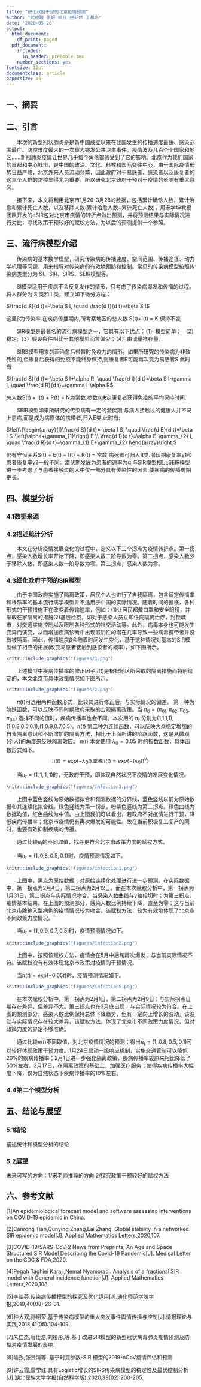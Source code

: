 ```yaml
---
title: "细化政府干预的北京疫情预测"
author: "武碧璇 张妍 祁凡 屈亚然 丁晨东"
date: '2020-05-28'
output:
  html_document:
    df_print: paged
  pdf_document:
    includes:
      in_header: preamble.tex
    number_sections: yes
fontsize: 12pt
documentclass: article
papersize: a5
---
```

## 一、摘要



## 二、引言

&emsp;&emsp;本次的新型冠状肺炎是是新中国成立以来在我国发生的传播速度最快、感染范围最广、防控难度最大的一次重大突发公共卫生事件，疫情波及几百个个国家和地区……新冠肺炎疫情让世界几乎每个角落都感受到了它的影响。北京作为我们国家的首都和中心城市，是中国的政治、文化、科教和国际交往中心，由于国际疫情形势日益严峻，北京外来人员流动频繁，因此政府对于易感者、感染者以及康复者的这三个人群的防控显得尤为重要，所以研究北京政府干预对于疫情的影响有重大意义。

&emsp;&emsp;接下来，本文将利用北京市1月20-3月26的数据，包括累计确诊人数，累计治愈和累计死亡人数，以及移除人数(累计治愈人数+累计死亡人数)，用宋学坤教授团队开发的eSIR包对北京市疫情的转折点做出预测，并将预测结果与实际情况进行对比，寻找政策干预较好的赋权方法，为以后的预测提供一个参照。

## 三、流行病模型介绍

&emsp;&emsp;传染病的基本数学模型，研究传染病的传播速度、空间范围、传播途径、动力学机理等问题，用来指导对传染病的有效地预防和控制。常见的传染病模型按照传染病类型分为 SI、SIR、SIRS、SEIR模型等。

&emsp;&emsp;SI模型适用于疾病不会反复发作的情形，只考虑了传染病爆发和传播的过程。将人群分为 S 类和 I 类，建立如下微分方程：

  $\frac{d S}{d t}=-\beta S I, \quad \frac{d I}{d t}=\beta S I$

  这里β为传染率.在疾病传播期内,所考察地区的总人数 S(t)+I(t) = K 保持不变.

&emsp;&emsp;SIR模型是最著名的流行病模型之一，它具有以下优点：（1）模型简单；
（2）稳定;（3）假设条件相比于其他模型而言偏少；（4）由流量推存量。

&emsp;&emsp;SIRS模型用来刻画治愈后带暂时免疫力的情形。如果所研究的传染病为非致死性的,但康复后获得的免疫不能终身保持,则康复者R可能再次变为易感者S.此时有

  $\frac{d S}{d t}=-\beta S I+\alpha R, \quad \frac{d I}{d t}=\beta S I-\gamma I, \quad \frac{d R}{d t}=\gamma I-\alpha R$

  总人数S(t) + I(t) + R(t) = N为常数.参数α决定康复者获得免疫的平均保持时间.

&emsp;&emsp;SEIR模型如果所研究的传染病有一定的潜伏期,与病人接触过的健康人并不马上患病,而是成为病原体的携带者,归入E类.此时有:

  $\left\{\begin{array}{l}\frac{d S}{d t}=-\beta I S, \quad \frac{d E}{d t}=\beta I S-\left(\alpha+\gamma_{1}\right) E \\ \frac{d I}{d t}=\alpha E-\gamma_{2} I, \quad \frac{d R}{d t}=\gamma_{1} E+\gamma_{2} I\end{array}\right.$

  仍有守恒关系S(t) + E(t) + I(t) + R(t) = 常数,病死者可归入R类.潜伏期康复率γ1和患者康复率γ2一般不同。潜伏期发展为患者的速率为α.与SIR模型相比,SEIR模型进一步考虑了与患者接触过的人中仅一部分具有传染性的因素,使疾病的传播周期更长。

## 四、模型分析

### 4.1数据来源

### 4.2描述统计分析

&emsp;&emsp;本文在分析疫情发展变化的过程中，定义以下三个拐点为疫情转折点。第一拐点，感染人数增长率开始下降，即感染人数二阶导数为零。第二拐点，感染人数少于移除人数，即感染人数一阶导数为零。第三拐点，感染人数为零。

### 4.3细化政府干预的SIR模型

&emsp;&emsp;由于中国政府实施了隔离政策，居民个人也进行了自我隔离，包含恒定传播率和移除率的基本流行病学模型并不适用于中国的实际情况。随着时间的推移，各种形式的干预措施正在改变着传输速率，例如：(1)让居民都戴口罩和安全眼镜，并采取在家隔离的措施(2)基层检疫，如对于感染人员立即住院隔离治疗，封锁城市，对交通实施控制以及限制各种形式的社交活动等。此外，病毒本身也可能发生变异而演变，从而增加疾病诊断中出现假阴性的潜在几率导致一些病毒携带者并没有被隔离。因此，传播速度β会随着时间发生变化，基于这种情况对基本的SIR模型做了相应的拓展(改变易感者接触到感染者的概率)，如下图所示。

```r
knitr::include_graphics("figures/1.png")
```

&emsp;&emsp;上述模型中疾病传播率的修正因子$\pi(t)$是根据地区所采取的隔离措施而特别给定的，本文北京市具体政策情况如下图所示。

```r
knitr::include_graphics("figures/2.png")
```

&emsp;&emsp;$\pi(t)$可选用两种函数形式，比较其进行修正后，与实际情况的偏差。 第一种为阶跃函数，可以反映不同时期政府采取的宏观隔离政策。当 $\pi_{0}=(\pi_{01},\pi_{02},\pi_{03},\pi_{04})$  选择不同的值时，疾病传播率也会不同。本次用的 $\pi_{t}$ 分别为(1,1,1,1),(1,0.8,0.5,0.1),(1,0.9,0.7,0.5)。$\pi(t)$ 第二种为连续函数，可以反映大众稳定增加的自我隔离意识和不断增加的隔离方法，相比于上面所讲的阶跃函数，这是从微观(个人)的角度来反映隔离效应。 
 $\pi(t)$ 本文使用 $\lambda_0=0.05$ 时的指数函数，具体函数形式如下。
$$ \pi(t)=exp(-\lambda_0t) 或者 \pi(t)=exp\lbrace-(\lambda_0t)^v\rbrace $$
    
&emsp;&emsp;当$\pi_{t}=(1,1,1,1)$时，无政府干预，即体现自然状况下疫情的发展变化情况。

```r
knitr::include_graphics("figures/infection3.png")
```
&emsp;&emsp;上图中蓝色竖线为原始数据拟合和预测数据的分界线，蓝色竖线以前为原始数据和其连续化拟合线。绿色竖线为第一拐点，粉紫色竖线为第二拐点。绿色曲线为数据均值，红色曲线为中值。由上图我们可以看出，若政府不对疫情进行干预，降低疾病传播率；北京市疫情仍有再次爆发的可能性。故在当前积极复工复产的同时，也要有效抑制疾病的传播。

&emsp;&emsp;通过比较$\pi_{t}$的不同取值，找寻更符合北京市政策力度的赋权方式。

&emsp;&emsp;当$\pi_{t}=(1,0.8,0.5,0.1)$时，疫情预测情况如下。

```r
knitr::include_graphics("figures/infection1.png")
```

&emsp;&emsp;上图中，黑点为原始数据；对原始连续化处理进行进一步预测。在实际数据中，第一拐点为2月4日，第二拐点为2月12日。而在本次赋权分析中，第一拐点为1月31日，第二拐点与实际情况吻合。当感染人数曲线与y轴相切时；为第三拐点，疫情基本结束。在上图的预测部分，感染人数比例持续下降，直至为零；这与当前北京市除输入型病例的疫情情况较为吻合。该赋权方法，较为有效地体现了北京市不同政策力度情况。

&emsp;&emsp;当$\pi_{t}=(1,0.9,0.7,0.5)$时，疫情预测情况如下。

```r
knitr::include_graphics("figures/infection2.png")
```

&emsp;&emsp;上图中，按照该赋权方法，疫情会在5月中后旬再次爆发；与当前实际情况不符。该赋权没有有效体现北京市政策对疫情的干预情况。


&emsp;&emsp;当$\pi(t)=exp(-0.05t)$时，疫情预测情况如下。


```r
knitr::include_graphics("figures/infection5.png")
```

&emsp;&emsp;在本次赋权分析中，第一拐点为2月1日，第二拐点为2月9日；与实际拐点日期存在差异，但差异不大。第三拐点也在3月底出现，与实际情况较为符合。在上图的预测部分，感染人数比例保持总体下降趋势，但有一定向上增长的波动。该波动与实际情况存在较大差异，该赋权方法，体现了北京市不同政策力度情况，但对政策力度的界定不够准确。

&emsp;&emsp;通过比较$\pi(t)$不同取值，对北京疫情情况的预测；得出$\pi_{t}=(1,0.8,0.5,0.1)$可以较好体现政策干预力度。1月24日启动一级响应机制，实施交通管制可以降低20%的疾病传播率；2月1日进一步强化隔离政策，疾病传播率较原来相比降低了50%左右。3月17日，在隔离政策的基础上，加强医疗服务；使得疾病传播率大幅度下降，仅为自然状态下疾病传播率的10%左右。

### 4.4第二个模型分析


## 五、结论与展望

### 5.1结论

描述统计和模型分析的结论

### 5.2展望

未来可写的方向：1/宋老师推荐的方向 2/探究政策干预较好的赋权方法


## 六、参考文献


[1]An epidemiological forecast model and software assessing interventions on COVID-19 epidemic in China.

[2]Canrong Tian,Qunying Zhang,Lai Zhang. Global stability in a networked SIR epidemic model[J]. Applied Mathematics Letters,2020,107.

[3]COVID-19/SARS-CoV-2 News from Preprints; An Age and Space Structured SIR Model Describing the Covid-19 Pandemic[J]. Medical Letter on the CDC & FDA,2020.

[4]Pegah Taghiei Karaji,Nemat Nyamoradi. Analysis of a fractional SIR model with General incidence function[J]. Applied Mathematics Letters,2020,108.

[5]李贻芬.传染病传播模型的探究及优化运用[J].通化师范学院学报,2019,40(08):26-31.

[6]种大双,孙绍荣.基于传染病模型的重大突发事件舆情传播与控制[J].情报理论与实践,2018,41(05):104-109.

[7]朱仁杰,唐仕浩,刘彤彤,等.基于改进SIR模型的新型冠状病毒肺炎疫情预测及防控对疫情发展的影响.

[8]喻孜,张贵清等. 基于时变参数-SIR 模型的2019-nCoV疫情评估和预测

[9]许云霞,雷学红.具有Logistic增长的SIRS传染病模型的稳定性及最优控制分析[J].湖北民族大学学报(自然科学版),2020,38(02):200-205.

